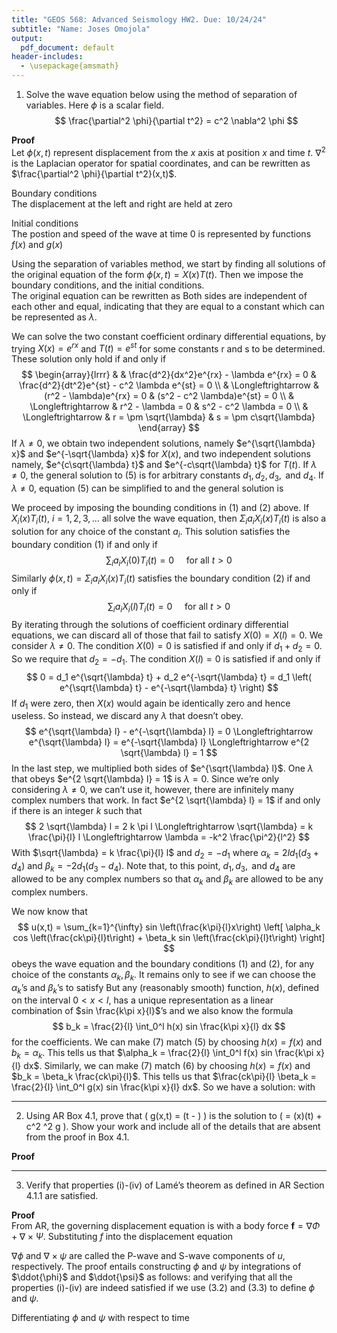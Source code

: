 ```yaml
---
title: "GEOS 568: Advanced Seismology HW2. Due: 10/24/24"
subtitle: "Name: Joses Omojola"
output:
  pdf_document: default
header-includes:
  - \usepackage{amsmath}
---
```


1. Solve the wave equation below using the method of separation of variables. Here $\phi$ is a scalar field.
$$
\frac{\partial^2 \phi}{\partial t^2} = c^2 \nabla^2 \phi
$$

__Proof__  
Let $\phi(x,t)$ represent displacement from the $x$ axis at position $x$ and time $t$. $\nabla^2$ is the Laplacian operator for spatial 
coordinates, and can be rewritten as  $\frac{\partial^2 \phi}{\partial t^2}(x,t)$. 
<!-- Laplacian is the divergence of the gradient -->

Boundary conditions  
The displacement at the left and right are held at zero  
\begin{align}
&\phi(0,t) = 0  & \text{for all } t > 0 \\
&\phi(l,t) = 0  & \text{for all } t > 0
\end{align}

Initial conditions  
The postion and speed of the wave at time 0 is represented by functions $f(x)$ and $g(x)$
\begin{align}
&\phi(x,0) = f(x)  & \text{for all } 0 < x < l \\
&\phi(x,0) = g(x)  & \text{for all } 0 < x < l
\end{align}
  
Using the separation of variables method, we start by finding all solutions of the original equation of the form $\phi(x,t) = X(x)T(t)$. Then 
we impose the boundary conditions, and the initial conditions.  
The original equation can be rewritten as 
\begin{align*}
\phi_{tt} = X(x)T''(t) \\
\phi_{xx} = X''(x)T(t) \\
X(x)T''(t) = c^2 X''(x)T(t) \\ 
\text{grouping like terms} \\
\frac{X''(x)}{X(x)} = \frac{1}{c^2}\frac{T''(t)}{T(t)}
\end{align*}
Both sides are independent of each other and equal, indicating that they are equal to a constant which can be represented as $\lambda$.
\begin{gather}
\tag{5}
\begin{aligned}
\frac{X''(x)}{X(x)} & = \lambda  & \frac{1}{c^2}\frac{T''(t)}{T(t)} = \lambda \\
\Longleftrightarrow X''(x) - \lambda X(x) & = 0 & T''(t) - c^2 \lambda T(t) = 0
\end{aligned}
\end{gather}

We can solve the two constant coefficient ordinary differential equations, by trying $X(x)=e^{rx}$ and $T(t)=e^{st}$ for some constants r and s 
to be determined. These solution only hold if  and only if
$$
\begin{array}{lrrr}
&  & \frac{d^2}{dx^2}e^{rx} - \lambda e^{rx} = 0    & \frac{d^2}{dt^2}e^{st} - c^2 \lambda e^{st} = 0 \\
& \Longleftrightarrow & (r^2 - \lambda)e^{rx} = 0     & (s^2 - c^2 \lambda)e^{st} = 0 \\
& \Longleftrightarrow & r^2 - \lambda = 0             & s^2 - c^2 \lambda = 0 \\
& \Longleftrightarrow & r = \pm \sqrt{\lambda}        & s = \pm c\sqrt{\lambda}
\end{array}
$$
If $\lambda \neq 0$, we obtain two independent solutions, namely $e^{\sqrt{\lambda} x}$ and $e^{-\sqrt{\lambda} x}$ for $X(x)$, and two independent 
solutions namely, $e^{c\sqrt{\lambda} t}$ and $e^{-c\sqrt{\lambda} t}$ for $T(t)$. If $\lambda \neq 0$, the general solution to (5) is
\begin{align*}
& X(x) = d_1 e^{\sqrt{\lambda} x} + d_2 e^{-\sqrt{\lambda} x}   & T(t) = d_3 e^{c\sqrt{\lambda} t} + d_4 e^{-c\sqrt{\lambda} t}
\end{align*}
for arbitrary constants $d_1, d_2, d_3, \text{ and } d_4$. If $\lambda \neq 0$, equation (5) can be simplified to 
\begin{align*}
& X''(x) = 0   & T''(t) = 0
\end{align*}
and the general solution is
\begin{align*}
& X(x) = d_1 + d_2 x   & T(t) = d_3 + d_4 x
\end{align*}

We proceed by imposing the bounding conditions in (1) and (2) above. If $X_i(x)T_i(t), \ i=1,2,3,...$ all solve the wave equation, then 
$\Sigma_i a_iX_i(x)T_i(t)$ is also a solution for any choice of the constant $a_i$. This solution satisfies the boundary condition (1) if and 
only if
$$
\sum_i a_i X_i(0)T_i(t) = 0 \ \ \ \  \text{ for all }t > 0
$$
Similarly $\phi(x,t) = \Sigma_i a_iX_i(x)T_i(t)$ satisfies the boundary condition (2) if and only if 
$$
\sum_i a_i X_i(l)T_i(t) = 0 \ \ \ \  \text{ for all }t > 0
$$
By iterating through the solutions of coefficient ordinary differential equations, we can discard all of those that fail to satisfy 
$X(0) = X(l) = 0$. We consider $\lambda \neq 0$. The condition $X(0)=0$ is satisfied if and only if $d_1 + d_2 = 0$. So we require that $d_2 = -d_1$.
The condition $X(l)=0$ is satisfied if and only if
$$
0 = d_1 e^{\sqrt{\lambda} t} + d_2 e^{-\sqrt{\lambda} t} = d_1 \left( e^{\sqrt{\lambda} t} - e^{-\sqrt{\lambda} t} \right)
$$
If $d_1$ were zero, then $X(x)$ would again be identically zero and hence useless. So instead, we discard any $\lambda$ that doesn't obey.
$$
e^{\sqrt{\lambda} l} - e^{-\sqrt{\lambda} l} = 0 \Longleftrightarrow e^{\sqrt{\lambda} l} = e^{-\sqrt{\lambda} l} 
\Longleftrightarrow e^{2 \sqrt{\lambda} l} = 1
$$
In the last step, we multiplied both sides of $e^{\sqrt{\lambda} l}$. One $\lambda$ that obeys $e^{2 \sqrt{\lambda} l} = 1$ is $\lambda = 0$. Since 
we're only considering $\lambda \neq 0$, we can't use it, however, there are infinitely many complex numbers that work. In fact 
$e^{2 \sqrt{\lambda} l} = 1$ if and only if there is an integer $k$ such that 
$$
2 \sqrt{\lambda} l = 2 k \pi l \Longleftrightarrow \sqrt{\lambda} = k \frac{\pi}{l} l \Longleftrightarrow \lambda = -k^2 \frac{\pi^2}{l^2}
$$ 
With $\sqrt{\lambda} = k \frac{\pi}{l} l$ and $d_2 = -d_1$
\begin{align*}
X(x)T(t) &= d_1 \left( e^{l \frac{k \pi}{l} x} - e^{-l \frac{k \pi}{l} x} \right) (d_3 e^{l \frac{ck \pi}{l} t} + d_4 e^{-l \frac{ck \pi}{l} t}) \\
&= 2 l d_1 \sin \left( \frac{k \pi}{l} x \right) \left[ (d_3 + d_4) \cos \left( \frac{ck \pi}{l} t \right) + l(d_3 - d_4) \sin \left( \frac{ck \pi}{l} t \right) \right] \\
&= \sin \left( \frac{k \pi}{l} x \right) \left[ \alpha_k \cos \left( \frac{ck \pi}{l} t \right) + \beta_k \sin \left( \frac{ck \pi}{l} t \right) \right]
\end{align*}
where $\alpha_k = 2l d_1 (d_3 + d_4)$ and $\beta_k = -2 d_1 (d_3 - d_4)$. Note that, to this point, $d_1, d_3, \text{ and } d_4$ are allowed to be 
any complex numbers so that $\alpha_k$ and $\beta_k$ are allowed to be any complex numbers.  

We now know that 
$$
u(x,t) = \sum_{k=1}^{\infty} sin \left(\frac{k\pi}{l}x\right) \left[ \alpha_k cos \left(\frac{ck\pi}{l}t\right) + \beta_k sin \left(\frac{ck\pi}{l}t\right) \right]
$$
obeys the wave equation and the boundary conditions (1) and (2), for any choice of the constants $\alpha_k, \beta_k$. It remains only to see if we can 
choose the $\alpha_k$'s and $\beta_k$'s to satisfy
\begin{align}
& f(x) = u(x,0) = \sum_{k=1}^{\infty} \alpha_k sin \left(\frac{k\pi}{l}x \right) \\
& g(x) = u_t(x,0) = \sum_{k=1}^{\infty} \beta_k \frac{ck\pi}{l} sin \left(\frac{k\pi}{l}x \right)
\end{align}
But any (reasonably smooth) function, $h(x)$, defined on the interval $0 < x < l$, has a unique representation
\begin{equation}
h(x) = \sum_{k=1}^{\infty} b_k sin \frac{k\pi x}{l}
\end{equation}
as a linear combination of $sin \frac{k\pi x}{l}$'s and we also know the formula
$$
b_k = \frac{2}{l} \int_0^l h(x) sin \frac{k\pi x}{l} dx
$$
for the coefficients. We can make (7) match (5) by choosing $h(x) = f(x)$ and $b_k = \alpha_k$. This tells us that 
$\alpha_k = \frac{2}{l} \int_0^l f(x) sin \frac{k\pi x}{l} dx$. Similarly, we can make (7) match (6) by choosing $h(x) = f(x)$ and 
$b_k = \beta_k \frac{ck\pi}{l}$. This tells us that $\frac{ck\pi}{l} \beta_k = \frac{2}{l} \int_0^l g(x) sin \frac{k\pi x}{l} dx$. So we have a solution:
\begin{equation}
\phi(x,t) = \sum_{k=1}^{\infty} sin (\frac{k\pi}{l}x) \left[\alpha_k cos (\frac{ck\pi}{l} t) + \beta_k sin (\frac{ck\pi}{l} t) \right]
\end{equation}
with 
\begin{align*}
& \alpha_k = \frac{2}{l} \int_0^l f(x) sin \frac{k\pi x}{l} dx  & \beta_k = \frac{2}{ck\pi} \int_0^l g(x) sin \frac{k\pi x}{l} dx 
\end{align*}
  
---

\vspace{10em}
  

2. Using AR Box 4.1, prove that \( g(x,t) = \frac{1}{4 \pi c^2 |x|} \delta \left(t - \frac{|x|}{c} \right) \) is the solution to 
\( \ddot{g} = \delta(x)\delta(t) + c^2 \nabla^2 g \). Show your work and include all of the details that are absent from the proof 
in Box 4.1.

__Proof__ 
\begin{enumerate} 
\item[i] In the wave equation \( \ddot{g} = \delta(x)\delta(t) + c^2 \nabla^2 g \), $\ddot{g}$ represents the second time derivative of  $g(x,t)$, and $\nabla^2 g$ represents the Laplacian 
of $g(x,t)$ in space. The term $\delta(x)\delta(t)$ represents a source term localized at $x=0$ and $t=0$, corresponding to a point source.  
\item[ii] Assuming zero initial conditions and a radially symmetric point source at $x=0$. The source is located at the origin and has no preferred direction in space,
hence the solution only depends on the distance from the origin, i.e. $r = |x|$, and not individual coordinates $(x_1,x_2,x_3)$.  
\item[iii] When $\mathbf{g}$ is radially symmetric, the Laplacian $\nabla^2 g$ for a function $g = g(r, t )$ that depends only on the radial coordinate $r$ and time $t$
is given by
$$
\nabla^2 g = \frac{1}{r^2}\frac{\partial}{\partial r} \left(r^2 \frac{\partial g}{\partial r}\right)
$$
\item[iv] The Laplacian can be expanded to:
$$
\nabla^2 g = \frac{1}{r^2} \frac{\partial}{\partial r} \left( r^2 \frac{\partial g}{\partial r} \right) = 
\frac{1}{r^2} \left( 2r \frac{\partial g}{\partial r} + r^2 \frac{\partial^2 g}{\partial r^2} \right) =
\frac{2}{r} \frac{\partial g}{\partial r} + \frac{\partial^2 g}{\partial r^2}
$$

\item[v] The expression for \( \nabla^2 g \) can be substituted into the 3D wave equation:
$$
\ddot{g} = c^2 \left( \frac{2}{r} \frac{\partial g}{\partial r} + \frac{\partial^2 g}{\partial r^2} \right) = 
\frac{2c^2}{r} \frac{\partial g}{\partial r} + c^2 \frac{\partial^2 g}{\partial r^2}
$$

\item[vi] Considering \( h(r, t) = r g(r, t) \), we can express the wave equation in terms of \( h \), and compute the spatial derivatives of \( h \) with respect to \( r \):
$$
g = \frac{h}{r}, \quad \frac{\partial g}{\partial r} = \frac{1}{r} \frac{\partial h}{\partial r} - \frac{h}{r^2}
$$
Substituting these into the expression for \( \nabla^2 g \), the first term becomes:
$$
\frac{2}{r} \frac{\partial g}{\partial r} = \frac{2}{r} \left( \frac{1}{r} \frac{\partial h}{\partial r} - \frac{h}{r^2} \right) = \frac{2}{r^2} \frac{\partial h}{\partial r} - \frac{2h}{r^3}
$$
and the second term:
$$
\frac{\partial^2 g}{\partial r^2} = \frac{\partial}{\partial r} \left( \frac{1}{r} \frac{\partial h}{\partial r} - \frac{h}{r^2} \right)
$$
This expands as:
$$
\frac{\partial^2 g}{\partial r^2} = \frac{1}{r} \frac{\partial^2 h}{\partial r^2} - \frac{2}{r^2} \frac{\partial h}{\partial r} + \frac{2h}{r^3}
$$
Substituting these into the wave equation gives:
$$
\ddot{g} = c^2 \left( \frac{2}{r^2} \frac{\partial h}{\partial r} - \frac{2h}{r^3} + \frac{1}{r} \frac{\partial^2 h}{\partial r^2} - \frac{2}{r^2} \frac{\partial h}{\partial r} + \frac{2h}{r^3} \right)
$$
that can be simplified to:
$$
\ddot{g} = c^2 \frac{1}{r} \frac{\partial^2 h}{\partial r^2}
$$

\item[vii] The wave equation can be expressed in terms of \( h = rg \), since \( g = \frac{h}{r} \):
$$
\ddot{g} = \frac{c^2}{r} \frac{\partial^2 h}{\partial r^2}
$$
Because \( h = r g \), so this equation becomes:
$$
\ddot{g} = \frac{1}{r} \frac{\partial^2 (r g)}{\partial r^2}
$$
The resulting $(rg)''$:
$$
(rg)'' = \frac{r \ddot{g}}{c^2}
$$
satisfies the one-dimensional wave equation.

\item[viii] The general solution to \( r g \) can be represented as 
\[
r g(r, t) = f\left(t - \frac{r}{c}\right) + h\left(t + \frac{r}{c}\right)
\]
where \( f \) represents an outgoing wave and \( h \) represents an incoming wave. Since we are concerned with only the outgoing waves from the source at \( r = 0 \), we set 
\( h(t + \frac{r}{c}) = 0 \), hence 
\[
r g(r, t) = f\left( t - \frac{r}{c} \right)
\]
and $\mathbf{g}$ can be represented as 
\[
g(r, t) = \frac{1}{r} f\left( t - \frac{r}{c} \right)
\]

\item[ix] To show that \( f(\tau) = \frac{\delta(\tau)}{4 \pi c^2} \), where \( \tau = t - \frac{r}{c} \), We must establish that \( 4 \pi c^2 f(\tau) \) has the same properties as 
the Dirac delta function \( \delta(\tau) \) when integrated over time. We introduce the function:
\[
F(r, \epsilon_1, \epsilon_2) \equiv 4 \pi c^2 \int_{\frac{r}{c} - \epsilon_1}^{\frac{r}{c} + \epsilon_2} g(r, t) \, dt
\]
Substitute \( g(r,t) = \frac{1}{r} f\left( t - \frac{r}{c} \right) \) into this expression:
\[
F(r, \epsilon_1, \epsilon_2) = 4 \pi c^2 \int_{\frac{r}{c} - \epsilon_1}^{\frac{r}{c} + \epsilon_2} \frac{1}{r} f\left( t - \frac{r}{c} \right) \, dt
\]
Performing change of variables \( \tau = t - \frac{r}{c} \), \( dt = d\tau \) and the integration limits change to:
\[
F(r, \epsilon_1, \epsilon_2) = \frac{4 \pi c^2}{r} \int_{-\epsilon_1}^{\epsilon_2} f(\tau) \, d\tau
\]

\item[x] We apply the Laplacian \( \nabla^2 \) to \( F(r, \epsilon_1, \epsilon_2) \). Using the definition of \( F \) and the properties of \( g(r, t) \), we need to differentiate both 
the limits of integration and the integrand \( g(r, t) \) with respect to \( r \). The expression for \( \nabla^2 F \) becomes:
\[
\nabla^2 F = 4 \pi c \left[ 2g'(r,t) + \frac{2}{r} g(r, t) + \frac{\dot{g}(r,t)}{c} \right]_{t = \frac{r}{c} + \epsilon_2}^{t = \frac{r}{c} - \epsilon_1}
+ 4 \pi c^2 \int_{\frac{r}{c} - \epsilon_1}^{\frac{r}{c} + \epsilon_2} \nabla^2 g(r, t) \, dt
\]

\item[xi] Substitute the wave equation $\ddot{g} = c^2 \nabla^2 g + \delta(x)\delta(t)$ to replace $\nabla^2 g$ in the integral to get
\begin{align*}
\nabla^2 F &= 4 \pi c \left[ 2g'(r,t) + \frac{2}{r} g(r, t) + \frac{\dot{g}(r,t)}{c} \right]_{\frac{r}{c} + \epsilon_2}^{\frac{r}{c} - \epsilon_1}
+ 4 \pi c^2 \int_{\frac{r}{c} - \epsilon_1}^{\frac{r}{c} + \epsilon_2} \left( \frac{\ddot{g}}{c^2} - \delta(x)\delta(t) \right) \, dt \\
&= 4 \pi c \left[ 2g'(r,t) + \frac{2}{r} g(r, t) + \frac{\dot{g}(r,t)}{c} \right]_{\frac{r}{c} + \epsilon_2}^{\frac{r}{c} - \epsilon_1}
+  4 \pi c^2 \int_{\frac{r}{c} - \epsilon_1}^{\frac{r}{c} + \epsilon_2} \frac{\ddot{g}}{c^2} \, dt 
-  4 \pi c^2 \int_{\frac{r}{c} - \epsilon_1}^{\frac{r}{c} + \epsilon_2} \delta(x)\delta(t) \, dt 
\end{align*}

Considering the initial conditions at zero, the contribution of the green's function in the second term integrates to zero. In the third term, since $\delta(x)$ is a function of space, integrating it 
with respect to time will not affect it, and we can pull it out. 
\[
\nabla^2 F = 4 \pi c \left[ 2g'(r,t) + \frac{2}{r} g(r,t) + \frac{\dot{g}(r,t)}{c} \right]_{\frac{r}{c} + \epsilon_2}^{\frac{r}{c} - \epsilon_1}
- 4 \pi \delta(x) \int_{\frac{r}{c} - \epsilon_1}^{\frac{r}{c} + \epsilon_2} \delta(t) \, dt
\]

\item[xii] Using the fact that \( rg = f\left(t - \frac{r}{c}\right) \), which implies that:
\[
g'(r,t) = -\frac{g(r,t)}{r} - \frac{\dot{g}(r,t)}{c}
\]
Substituting this into the equation for \( \nabla^2 F \), we find that all the terms involving \( g(r,t) \), \( g'(r,t) \), and \( \dot{g}(r,t) \) cancel out. This leaves us with the simplified expression:
\[
\nabla^2 F = - 4 \pi \delta(x) \int_{\frac{r}{c} - \epsilon_1}^{\frac{r}{c} + \epsilon_2} \delta(t) \, dt
\]

\item[xiii] The Dirac delta function integrates to 1 over any interval containing $t=0$. 
\[
\int_{\frac{r}{c} - \epsilon_1}^{\frac{r}{c} + \epsilon_2} \delta(t) \, dt = \int_{- \epsilon_1}^{\epsilon_2} \delta(t) \, dt = 1
\]
This reduces the expression for $\nabla^2 F$ to 
\[
\nabla^2 F = - 4 \pi \delta(x)
\]

\item[xiv] Using the green's function property that $\nabla^2 \left( \frac{1}{r} \right) = - 4 \pi \delta(x)$ we conclude that 
\[
F(r, \epsilon_1, \epsilon_2) = \frac{1}{r} \int_{- \epsilon_1}^{\epsilon_2} \delta(t) \, dt
\]
From (iv), we can show that 
\[
4 \pi c^2 \int_{- \epsilon_1}^{\epsilon_2} f(\tau) \, d\tau = \int_{- \epsilon_1}^{\epsilon_2} \delta(t) \, dt
\]
for all \( (\epsilon_1, \epsilon_2) \). Hence, \( f(\tau) = \frac{\delta(\tau)}{4 \pi c^2} \) and 
\[
g(r, t) = g(x, t) = \frac{1}{4 \pi c^2 |x|} \delta\left(t - \frac{|x|}{c}\right)
\]

\end{enumerate} 

---

\vspace{10em}
  

3. Verify that properties (i)-(iv) of Lamé's theorem as defined in AR Section 4.1.1 are satisfied.

__Proof__  
From AR, the governing displacement equation is 
\begin{equation}
\tag{3}
\rho \ddot{u} = f + (\lambda + 2\mu)\nabla(\nabla \cdot u) - \mu \nabla \times (\nabla \times u)
\end{equation}
with a body force $\mathbf{f} = \nabla \Phi + \nabla \times \Psi$. Substituting $f$ into the displacement equation 
\begin{equation}
\tag{3.1}
\rho \ddot{u} = \nabla \Phi + \nabla \times \Psi + (\lambda + 2\mu)\nabla(\nabla \cdot u) - \mu \nabla \times (\nabla \times u)
\end{equation}

$\nabla \phi$ and $\nabla \times \psi$ are called the P-wave and S-wave components of $u$, respectively. The proof entails constructing $\phi$ and $\psi$ 
by integrations of $\ddot{\phi}$ and $\ddot{\psi}$ as follows:
\begin{equation}
\tag{3.2}
\phi(x,t) = \rho^{-1} \int^t_0 (t-\tau) \{\Phi(x,\tau) + (\lambda + 2\mu) \nabla \cdot u(x,\tau) \} d\tau + tA + C
\end{equation}
\begin{equation}
\tag{3.3}
\psi(x,t) = \rho^{-1} \int^t_0 (t-\tau) \{\Psi(x,\tau) - \mu \nabla \times u(x,\tau) \} d\tau + tB + D
\end{equation}
and verifying that all the properties (i)-(iv) are indeed satisfied if we use (3.2) and (3.3) to define $\phi$ and $\psi$.  

Differentiating $\phi$ and $\psi$ with respect to time
\begin{align} 
\tag{3.4}
\dot{\phi}(x,t) &= \frac{\Phi(x,t) + (\lambda + 2\mu) \nabla \cdot u(x,t)}{\rho} + A \\
\tag{3.5}
\ddot{\phi}(x,t) &= \frac{\Phi(x,t) + (\lambda + 2\mu) \nabla \cdot u(x,t)}{\rho} \\
\tag{3.6}
\dot{\psi}(x,t) &= \frac{\Psi(x,t) - \mu \nabla \times u(x,t)}{\rho} + B \\
\tag{3.7}
\ddot{\psi}(x,t) &= \frac{\Psi(x,t) - \mu \nabla \times u(x,t)}{\rho}
\end{align}

\vspace{2em}

\begin{enumerate}

\item[i] $\boldsymbol{u = \nabla \phi + \nabla \times \psi}$

Using the definitions of $\phi$ and $\psi$ from equations (3.2) and (3.2) to express $u$ in terms of the given quantities
\begin{align*}
u(x,t) &= \nabla \left[ \rho^{-1} \int^t_0 (t-\tau) {\Phi(x,\tau) + (\lambda + 2\mu) \nabla \cdot u(x,\tau) } d\tau + tA + C \right] \\
& + \nabla \times \left[ \rho^{-1} \int^t_0 (t-\tau) {\Psi(x,\tau) - \mu \nabla \times u(x,\tau) } d\tau + tB + D \right]
\end{align*}
 
Since $\nabla$ is a linear operator, we can simplify the expression by distributing it inside the integral and over the sum
\begin{align*}
u(x,t) &= \rho^{-1} \int^t_0 (t-\tau) \left[ \nabla \Phi(x,\tau) + (\lambda + 2\mu) \nabla (\nabla \cdot u(x,\tau)) \right] d\tau + t \nabla A + \nabla C \\
&+ \rho^{-1} \int^t_0 (t-\tau) \left[ \nabla \times \Psi(x,\tau) - \mu \nabla \times (\nabla \times u(x,\tau)) \right] d\tau + t \nabla \times B + \nabla \times D
\end{align*}

Grouping all the integrand terms
\begin{align*}
u(x,t) &= \rho^{-1} \int^t_0 (t-\tau) \left[ \nabla \Phi(x,\tau) + \nabla \times \Psi(x,\tau) + (\lambda + 2\mu) \nabla (\nabla \cdot u(x,\tau)) - \mu \nabla \times (\nabla \times u(x,\tau)) \right] d\tau \\ 
&+ t \nabla A + t \nabla \times B + \nabla C + \nabla \times D
\end{align*}

Using the Leibniz rule for differentiation under the integral sign, and differentiating twice with respect to time, we obtain
$$
\ddot{u}(x,t) = \rho^{-1} \left[ \nabla \Phi(x,\tau) + \nabla \times \Psi(x,\tau) + (\lambda + 2\mu) \nabla (\nabla \cdot u(x,\tau)) - \mu \nabla \times (\nabla \times u(x,\tau)) \right]
$$

Multiplying both sides by $\rho$ and rewriting the equation gives us the original expression in (3.1)
$$
\boxed{\rho \ddot{u} = \nabla \Phi + \nabla \times \Psi + (\lambda + 2\mu)\nabla(\nabla \cdot u) - \mu \nabla \times (\nabla \times u)}
$$

\vspace{4em}

\item[ii] $\boldsymbol{\nabla \cdot \psi = 0}$  

Recalling $\psi$ from equation (3.3)
$$
\nabla \cdot \psi = \nabla \cdot \left(\rho^{-1} \int^t_0 (t-\tau) \{\Psi(x,\tau) - \mu \nabla \times u(x,\tau) \} d\tau + tB + D \right) = 0
$$
From AR eqn (4.10), 
$$
\nabla \cdot \Psi, \, \nabla \cdot B \, , \nabla \cdot D \,\,\,\,\, \text{all zero,}
$$
From vector identities, we also know that the divergence of a curl always yields zero, hence the terms
\begin{align*}
\nabla \cdot \Psi(x,\tau) &= 0 \\
\nabla \cdot (-\mu \nabla \times u(x,\tau)) &= -\mu (\nabla \cdot (\nabla \times u)) = -\mu(0) = 0 \\
\nabla \cdot tB &= t(\nabla \cdot B) = t(0) = 0 \\
\nabla \cdot D &= 0
\end{align*}

All the evaluated terms in the integral and on the RHS of the equation equal zero , hence $\boxed{\nabla \cdot \psi = 0}$

\vspace{4em}

\item[iii] $\boldsymbol{\ddot{\phi} = \frac{\Phi}{\rho} + \alpha^2 \nabla^2 \phi \ \ \ \ \    \left( \text{with } \alpha^2 = \frac{\lambda + 2 \mu}{\rho} \right)}$

We can proceed to calculate the divergence and curl of $u$\\
\textbf{1. Divergence}
$$
\nabla \cdot u = \nabla \cdot (\nabla \phi + \nabla \times \psi) = \nabla^2 \phi + \nabla \cdot (\nabla \times \psi) = \nabla^2 \phi
$$
because the divergence of a curl is zero $\nabla \cdot (\nabla \times \psi) = 0$. \\
\textbf{2. Curl}
\begin{align*}
\nabla \times u &= \nabla \times (\nabla \phi + \nabla \times \psi) \\
&= \nabla \times (\nabla \phi) + \nabla \times (\nabla \times \psi) \\
&= 0 + \nabla \times (\nabla \times \psi) \\
\nabla \times u &= \nabla \times (\nabla \times \psi)
\end{align*}
because the curl of a gradient is zero $\nabla \times (\nabla \phi) = 0$. \\ 
Using the vector Laplacian $\nabla \times (\nabla \times \psi) = \nabla (\nabla \cdot \psi) - \nabla^2 \psi$, and the Helmotz potential (AR eqn 4.10) $\nabla \cdot \psi = 0$,
we can rewrite
$$
\nabla \times u = - \nabla^2 \psi
$$
Substituting $\mathbf{u}$ into the governing equation (3), we get
\begin{align*}
\rho \ddot{u} &= \nabla \Phi + \nabla \times \Psi + (\lambda + 2\mu)\nabla(\nabla \cdot u) - \mu \nabla \times (\nabla \times u) \\
\rho(\nabla \ddot{\phi} + \nabla \times \ddot{\psi}) &= \nabla \Phi + \nabla \times \Psi + (\lambda + 2\mu)\nabla \nabla^2 \phi - \mu \nabla \times (- \nabla^2 \psi) \\
\rho \nabla \ddot{\phi} + \rho \nabla \times \ddot{\psi} &= \nabla \Phi + \nabla \times \Psi + (\lambda + 2\mu)\nabla \nabla^2 \phi + \mu \nabla^2(\nabla \times \psi) \ \ \ \ \text{from vector identity}
\end{align*}

Separating the gradient and curl terms gives \\
- gradient
\begin{align*}
\rho \nabla \ddot{\phi} &= \nabla \Phi + (\lambda + 2\mu)\nabla \nabla^2 \phi \\
&\text{divide through by }\nabla \\
\rho \ddot{\phi} &= \Phi + (\lambda + 2\mu) \nabla^2 \phi \\
&\text{divide through by }\rho \\
\ddot{\phi} &= \frac{\Phi}{\rho} + \alpha^2 \nabla^2 \phi \ \ \ \ \    \left( \text{with } \alpha^2 = \frac{\lambda + 2 \mu}{\rho} \right)
\end{align*}

- curl
\begin{align*}
\rho \nabla \times \ddot{\psi} &= \nabla \times \Psi + \mu \nabla^2(\nabla \times \psi) \\
\rho \nabla \ddot{\psi} &= \nabla \Psi + \mu \nabla^2(\nabla \times \psi) \\
&\text{divide through by }\nabla \\
\rho \ddot{\psi} &= \Psi + \mu \nabla^2 \psi \\
&\text{divide through by }\rho \\
\ddot{\psi} &= \frac{\Psi}{\rho} + \beta^2 \nabla^2 \psi \ \ \ \ \    \left( \text{with } \beta^2 = \frac{\mu}{\rho} \right)
\end{align*}

This results in two wave equations representing the scalar potential $\phi$ and the vector potential $\psi$. 

From the second time derivative of $\phi$ in (3.5) and the third Lamé's propetry that was derived above,
\[
\ddot{\phi} = \frac{\Phi(x,t) + (\lambda + 2\mu) \nabla \cdot u(x,t)}{\rho} = \frac{\Phi + (\lambda + 2\mu) \nabla^2 \phi}{\rho}
\]
We obtain $\nabla \cdot u = \nabla^2 \phi$ satisfying the divergence term obtained above.

\item[iv] $\boldsymbol{\ddot{\psi} = \frac{\Psi}{\rho} + \beta^2 \nabla^2 \psi \ \ \ \ \    \left( \text{with } \beta^2 = \frac{\mu}{\rho} \right)}$

From the second time derivative of $\psi$ in (3.7) and the third Lamé's propetry that was derived in (Q3iii),
\[
\ddot{\psi} = \frac{\Psi(x,t) - \mu \nabla \times u(x,t)}{\rho} = \frac{\Psi + \mu \nabla^2 \psi}{\rho}
\]
We get the curl term of $u$ as $- \nabla \times u = \nabla^2 \psi$, and flipping our negative sign gives us the original expression derived in Q3i (i.e. $\nabla \times u = -\nabla^2 \psi$)

\end{enumerate} 